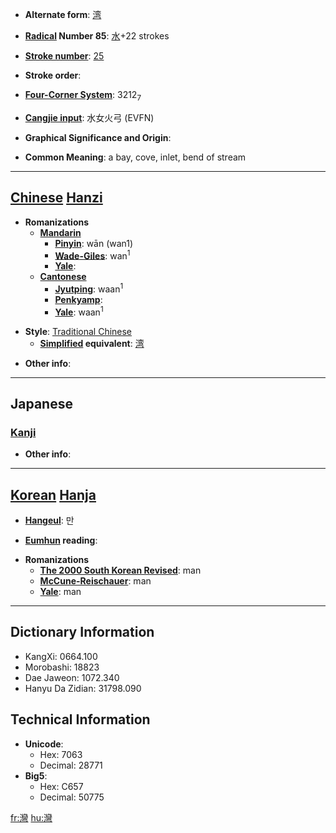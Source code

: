 * '''Alternate form''': [[湾]]

* '''[[Wiktionary:Chinese radical index| Radical]] Number 85''': [[Wiktionary:Chinese radical index 水|水]]+22 strokes

* '''[[Wiktionary:Chinese total strokes index|Stroke number]]''': [[Wiktionary:Chinese total strokes index 25|25]]

* '''Stroke order''': 

* '''[[Wiktionary:Chinese four corner index|Four-Corner System]]''': 3212<sub>7</sub>

* '''[[Wiktionary:Chinese Cangjie index|Cangjie input]]''': 水女火弓 (EVFN)

* '''Graphical Significance and Origin''': 

* '''Common Meaning''': a bay, cove, inlet, bend of stream

----

== [[Chinese]] [[Hanzi]] ==

* '''Romanizations'''
** '''[[Mandarin]]'''
*** '''[[Pinyin]]''': wān (wan1)
*** '''[[Wade-Giles]]''': wan<sup>1</sup>
*** '''[[Yale]]''': 
** '''[[Cantonese]]'''
*** '''[[Jyutping]]''': waan<sup>1</sup>
*** '''[[Penkyamp]]''': 
*** '''[[Yale]]''': waan<sup>1</sup>

* '''Style''': [[Traditional Chinese]] 
** '''[[Simplified Chinese|Simplified]] equivalent''': [[湾]]

* '''Other info''': 

----

==Japanese==
===[[Kanji]]===
{{kanji|on readings=[[わん]] (wan)|kun readings=[[いりこむ]] (irikomu)}}

* '''Other info''':  

----

== [[Korean]] [[Hanja]] ==

* '''[[Hangeul]]''': 만

* '''[[Eumhun]] reading''': 

* '''Romanizations'''
** '''[[The 2000 South Korean Revised Romanization|The 2000 South Korean Revised]]''': man
** '''[[McCune-Reischauer]]''': man
** '''[[Yale]]''': man

----

== Dictionary Information ==

* KangXi: 0664.100
* Morobashi: 18823
* Dae Jaweon: 1072.340
* Hanyu Da Zidian: 31798.090

== Technical Information ==

* '''Unicode''':
** Hex: 7063
** Decimal: 28771
* '''Big5''':
** Hex: C657
** Decimal: 50775

[[fr:灣]]
[[hu:灣]]